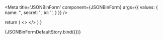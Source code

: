 
<Meta 
  title='JSONBinForm' 
  component={JSONBinForm}
  args={{
    values: {
      name: '', 
      secret: '',
      id: '', 
    }
  }}
/>

<ArgsTable of={JSONBinForm}/>

  return (
    <>
    <JSONBinForm values={args.values}/>
    </>
  )
}

<Canvas>
  <Story name='Default'>
    {JSONBinFormDefaultStory.bind({})}
  </Story>
</Canvas>